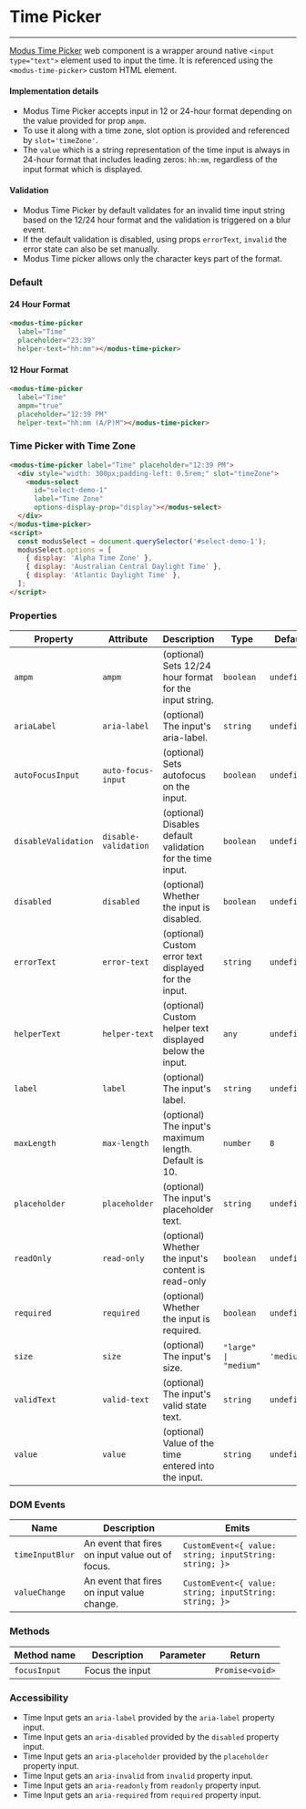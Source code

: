 
# Time Picker

---

[Modus Time Picker](https://modus.trimble.com/components/web/date-time-picker/styles/#time-picker) web component is a wrapper around native `<input type="text">` element used to input the time. It is referenced using the `<modus-time-picker>` custom HTML element.

#### Implementation details

- Modus Time Picker accepts input in 12 or 24-hour format depending on the value provided for prop `ampm`.
- To use it along with a time zone, slot option is provided and referenced by `slot='timeZone'`.
- The `value` which is a string representation of the time input is always in 24-hour format that includes leading zeros: `hh:mm`, regardless of the input format which is displayed.

#### Validation

- Modus Time Picker by default validates for an invalid time input string based on the 12/24 hour format and the validation is triggered on a blur event.
- If the default validation is disabled, using props `errorText`, `invalid` the error state can also be set manually.
- Modus Time picker allows only the character keys part of the format.

### Default

#### 24 Hour Format

<modus-time-picker label="Time" placeholder="23:39" helper-text="hh:mm"></modus-time-picker>

```html
<modus-time-picker
  label="Time"
  placeholder="23:39"
  helper-text="hh:mm"></modus-time-picker>
```

#### 12 Hour Format

<modus-time-picker label="Time" ampm="true" placeholder="12:39 PM" helper-text="hh:mm (A/P)M"></modus-time-picker>

```html
<modus-time-picker
  label="Time"
  ampm="true"
  placeholder="12:39 PM"
  helper-text="hh:mm (A/P)M"></modus-time-picker>
```

### Time Picker with Time Zone

<Story id="user-inputs-time-picker--with-time-zone" />

```html
<modus-time-picker label="Time" placeholder="12:39 PM">
  <div style="width: 300px;padding-left: 0.5rem;" slot="timeZone">
    <modus-select
      id="select-demo-1"
      label="Time Zone"
      options-display-prop="display"></modus-select>
  </div>
</modus-time-picker>
<script>
  const modusSelect = document.querySelector('#select-demo-1');
  modusSelect.options = [
    { display: 'Alpha Time Zone' },
    { display: 'Australian Central Daylight Time' },
    { display: 'Atlantic Daylight Time' },
  ];
</script>
```

### Properties

| Property            | Attribute            | Description                                                | Type                  | Default     |
| ------------------- | -------------------- | ---------------------------------------------------------- | --------------------- | ----------- |
| `ampm`              | `ampm`               | (optional) Sets 12/24 hour format for the input string.    | `boolean`             | `undefined` |
| `ariaLabel`         | `aria-label`         | (optional) The input's aria-label.                         | `string`              | `undefined` |
| `autoFocusInput`    | `auto-focus-input`   | (optional) Sets autofocus on the input.                    | `boolean`             | `undefined` |
| `disableValidation` | `disable-validation` | (optional) Disables default validation for the time input. | `boolean`             | `undefined` |
| `disabled`          | `disabled`           | (optional) Whether the input is disabled.                  | `boolean`             | `undefined` |
| `errorText`         | `error-text`         | (optional) Custom error text displayed for the input.      | `string`              | `undefined` |
| `helperText`        | `helper-text`        | (optional) Custom helper text displayed below the input.   | `any`                 | `undefined` |
| `label`             | `label`              | (optional) The input's label.                              | `string`              | `undefined` |
| `maxLength`         | `max-length`         | (optional) The input's maximum length. Default is 10.      | `number`              | `8`         |
| `placeholder`       | `placeholder`        | (optional) The input's placeholder text.                   | `string`              | `undefined` |
| `readOnly`          | `read-only`          | (optional) Whether the input's content is read-only        | `boolean`             | `undefined` |
| `required`          | `required`           | (optional) Whether the input is required.                  | `boolean`             | `undefined` |
| `size`              | `size`               | (optional) The input's size.                               | `"large" \| "medium"` | `'medium'`  |
| `validText`         | `valid-text`         | (optional) The input's valid state text.                   | `string`              | `undefined` |
| `value`             | `value`              | (optional) Value of the time entered into the input.       | `string`              | `undefined` |

### DOM Events

| Name            | Description                                      | Emits                                                  |
| --------------- | ------------------------------------------------ | ------------------------------------------------------ |
| `timeInputBlur` | An event that fires on input value out of focus. | `CustomEvent<{ value: string; inputString: string; }>` |
| `valueChange`   | An event that fires on input value change.       | `CustomEvent<{ value: string; inputString: string; }>` |

### Methods

| Method name  | Description     | Parameter | Return          |
| ------------ | --------------- | --------- | --------------- |
| `focusInput` | Focus the input |           | `Promise<void>` |

### Accessibility

- Time Input gets an `aria-label` provided by the `aria-label` property input.
- Time Input gets an `aria-disabled` provided by the `disabled` property input.
- Time Input gets an `aria-placeholder` provided by the `placeholder` property input.
- Time Input gets an `aria-invalid` from `invalid` property input.
- Time Input gets an `aria-readonly` from `readonly` property input.
- Time Input gets an `aria-required` from `required` property input.
